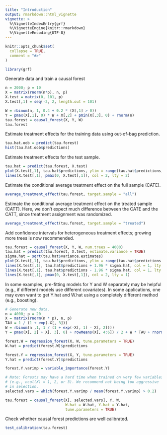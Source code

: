 ```yaml
---
title: "Introduction"
output: rmarkdown::html_vignette
vignette: >
  %\VignetteIndexEntry{grf}
  %\VignetteEngine{knitr::rmarkdown}
  %\VignetteEncoding{UTF-8}
---
```


```r
knitr::opts_chunk$set(
  collapse = TRUE,
  comment = "#>"
)
```

```r
library(grf)
```

Generate data and train a causal forest
```r
n = 2000; p = 10
X = matrix(rnorm(n*p), n, p)
X.test = matrix(0, 101, p)
X.test[,1] = seq(-2, 2, length.out = 101)

W = rbinom(n, 1, 0.4 + 0.2 * (X[,1] > 0))
Y = pmax(X[,1], 0) * W + X[,2] + pmin(X[,3], 0) + rnorm(n)
tau.forest = causal_forest(X, Y, W)
tau.forest
```

Estimate treatment effects for the training data using out-of-bag prediction.
```r
tau.hat.oob = predict(tau.forest)
hist(tau.hat.oob$predictions)
```

Estimate treatment effects for the test sample.
```r
tau.hat = predict(tau.forest, X.test)
plot(X.test[,1], tau.hat$predictions, ylim = range(tau.hat$predictions, 0, 2), xlab = "x", ylab = "tau", type = "l")
lines(X.test[,1], pmax(0, X.test[,1]), col = 2, lty = 2)
```

Estimate the conditional average treatment effect on the full sample (CATE).
```r
average_treatment_effect(tau.forest, target.sample = "all")
```

Estimate the conditional average treatment effect on the treated sample (CATT).
Here, we don't expect much difference between the CATE and the CATT, since
treatment assignment was randomized.
```r
average_treatment_effect(tau.forest, target.sample = "treated")
```

Add confidence intervals for heterogeneous treatment effects; growing more trees is now recommended.
```r
tau.forest = causal_forest(X, Y, W, num.trees = 4000)
tau.hat = predict(tau.forest, X.test, estimate.variance = TRUE)
sigma.hat = sqrt(tau.hat$variance.estimates)
plot(X.test[,1], tau.hat$predictions, ylim = range(tau.hat$predictions + 1.96 * sigma.hat, tau.hat$predictions - 1.96 * sigma.hat, 0, 2), xlab = "x", ylab = "tau", type = "l")
lines(X.test[,1], tau.hat$predictions + 1.96 * sigma.hat, col = 1, lty = 2)
lines(X.test[,1], tau.hat$predictions - 1.96 * sigma.hat, col = 1, lty = 2)
lines(X.test[,1], pmax(0, X.test[,1]), col = 2, lty = 1)
```

In some examples, pre-fitting models for Y and W separately may
be helpful (e.g., if different models use different covariates).
In some applications, one may even want to get Y.hat and W.hat
using a completely different method (e.g., boosting).

```r
# Generate new data.
n = 4000; p = 20
X = matrix(rnorm(n * p), n, p)
TAU = 1 / (1 + exp(-X[, 3]))
W = rbinom(n ,1, 1 / (1 + exp(-X[, 1] - X[, 2])))
Y = pmax(X[, 2] + X[, 3], 0) + rowMeans(X[, 4:6]) / 2 + W * TAU + rnorm(n)

forest.W = regression_forest(X, W, tune.parameters = TRUE)
W.hat = predict(forest.W)$predictions

forest.Y = regression_forest(X, Y, tune.parameters = TRUE)
Y.hat = predict(forest.Y)$predictions

forest.Y.varimp = variable_importance(forest.Y)

# Note: Forests may have a hard time when trained on very few variables
# (e.g., ncol(X) = 1, 2, or 3). We recommend not being too aggressive
# in selection.
selected.vars = which(forest.Y.varimp / mean(forest.Y.varimp) > 0.2)

tau.forest = causal_forest(X[, selected.vars], Y, W,
                           W.hat = W.hat, Y.hat = Y.hat,
                           tune.parameters = TRUE)
```

Check whether causal forest predictions are well calibrated.
```r
test_calibration(tau.forest)
```
